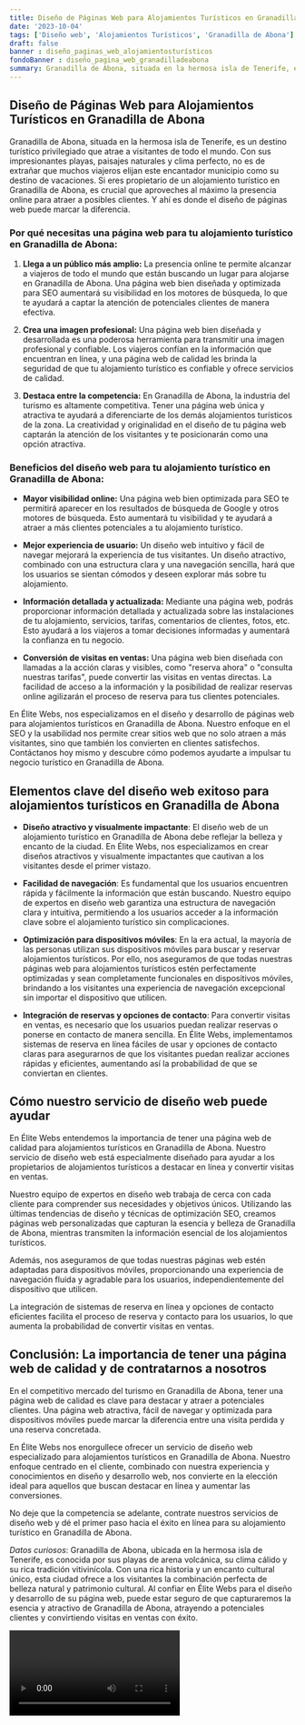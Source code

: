 ```yaml
---
title: Diseño de Páginas Web para Alojamientos Turísticos en Granadilla de Abona
date: '2023-10-04'
tags: ['Diseño web', 'Alojamientos Turísticos', 'Granadilla de Abona']
draft: false
banner : diseño_paginas_web_alojamientosturísticos
fondoBanner : diseño_pagina_web_granadilladeabona
summary: Granadilla de Abona, situada en la hermosa isla de Tenerife, es un destino turístico privilegiado que atrae a visitantes de todo el mundo. Con sus impresionantes playas, paisajes naturales y clima perfecto, no es de extrañar que muchos viajeros elijan este encantador municipio como su destino de vacaciones. Si eres propietario de un alojamiento turístico en Granadilla de Abona, es crucial que aproveches al máximo la presencia online para atraer a posibles clientes. Y ahí es donde el diseño de páginas web puede marcar la diferencia.
---
```


## Diseño de Páginas Web para Alojamientos Turísticos en Granadilla de Abona

Granadilla de Abona, situada en la hermosa isla de Tenerife, es un destino turístico privilegiado que atrae a visitantes de todo el mundo. Con sus impresionantes playas, paisajes naturales y clima perfecto, no es de extrañar que muchos viajeros elijan este encantador municipio como su destino de vacaciones. Si eres propietario de un alojamiento turístico en Granadilla de Abona, es crucial que aproveches al máximo la presencia online para atraer a posibles clientes. Y ahí es donde el diseño de páginas web puede marcar la diferencia.

### Por qué necesitas una página web para tu alojamiento turístico en Granadilla de Abona:

1. **Llega a un público más amplio:** La presencia online te permite alcanzar a viajeros de todo el mundo que están buscando un lugar para alojarse en Granadilla de Abona. Una página web bien diseñada y optimizada para SEO aumentará su visibilidad en los motores de búsqueda, lo que te ayudará a captar la atención de potenciales clientes de manera efectiva.

2. **Crea una imagen profesional:** Una página web bien diseñada y desarrollada es una poderosa herramienta para transmitir una imagen profesional y confiable. Los viajeros confían en la información que encuentran en línea, y una página web de calidad les brinda la seguridad de que tu alojamiento turístico es confiable y ofrece servicios de calidad.

3. **Destaca entre la competencia:** En Granadilla de Abona, la industria del turismo es altamente competitiva. Tener una página web única y atractiva te ayudará a diferenciarte de los demás alojamientos turísticos de la zona. La creatividad y originalidad en el diseño de tu página web captarán la atención de los visitantes y te posicionarán como una opción atractiva.

### Beneficios del diseño web para tu alojamiento turístico en Granadilla de Abona:

- **Mayor visibilidad online:** Una página web bien optimizada para SEO te permitirá aparecer en los resultados de búsqueda de Google y otros motores de búsqueda. Esto aumentará tu visibilidad y te ayudará a atraer a más clientes potenciales a tu alojamiento turístico.

- **Mejor experiencia de usuario:** Un diseño web intuitivo y fácil de navegar mejorará la experiencia de tus visitantes. Un diseño atractivo, combinado con una estructura clara y una navegación sencilla, hará que los usuarios se sientan cómodos y deseen explorar más sobre tu alojamiento.

- **Información detallada y actualizada:** Mediante una página web, podrás proporcionar información detallada y actualizada sobre las instalaciones de tu alojamiento, servicios, tarifas, comentarios de clientes, fotos, etc. Esto ayudará a los viajeros a tomar decisiones informadas y aumentará la confianza en tu negocio.

- **Conversión de visitas en ventas:** Una página web bien diseñada con llamadas a la acción claras y visibles, como "reserva ahora" o "consulta nuestras tarifas", puede convertir las visitas en ventas directas. La facilidad de acceso a la información y la posibilidad de realizar reservas online agilizarán el proceso de reserva para tus clientes potenciales.

En Élite Webs, nos especializamos en el diseño y desarrollo de páginas web para alojamientos turísticos en Granadilla de Abona. Nuestro enfoque en el SEO y la usabilidad nos permite crear sitios web que no solo atraen a más visitantes, sino que también los convierten en clientes satisfechos. Contáctanos hoy mismo y descubre cómo podemos ayudarte a impulsar tu negocio turístico en Granadilla de Abona.

<GifSeo />

<Cta />

## Elementos clave del diseño web exitoso para alojamientos turísticos en Granadilla de Abona

- **Diseño atractivo y visualmente impactante**: El diseño web de un alojamiento turístico en Granadilla de Abona debe reflejar la belleza y encanto de la ciudad. En Élite Webs, nos especializamos en crear diseños atractivos y visualmente impactantes que cautivan a los visitantes desde el primer vistazo.

- **Facilidad de navegación**: Es fundamental que los usuarios encuentren rápida y fácilmente la información que están buscando. Nuestro equipo de expertos en diseño web garantiza una estructura de navegación clara y intuitiva, permitiendo a los usuarios acceder a la información clave sobre el alojamiento turístico sin complicaciones.

- **Optimización para dispositivos móviles**: En la era actual, la mayoría de las personas utilizan sus dispositivos móviles para buscar y reservar alojamientos turísticos. Por ello, nos aseguramos de que todas nuestras páginas web para alojamientos turísticos estén perfectamente optimizadas y sean completamente funcionales en dispositivos móviles, brindando a los visitantes una experiencia de navegación excepcional sin importar el dispositivo que utilicen.

- **Integración de reservas y opciones de contacto**: Para convertir visitas en ventas, es necesario que los usuarios puedan realizar reservas o ponerse en contacto de manera sencilla. En Élite Webs, implementamos sistemas de reserva en línea fáciles de usar y opciones de contacto claras para asegurarnos de que los visitantes puedan realizar acciones rápidas y eficientes, aumentando así la probabilidad de que se conviertan en clientes.

## Cómo nuestro servicio de diseño web puede ayudar

En Élite Webs entendemos la importancia de tener una página web de calidad para alojamientos turísticos en Granadilla de Abona. Nuestro servicio de diseño web está especialmente diseñado para ayudar a los propietarios de alojamientos turísticos a destacar en línea y convertir visitas en ventas.

Nuestro equipo de expertos en diseño web trabaja de cerca con cada cliente para comprender sus necesidades y objetivos únicos. Utilizando las últimas tendencias de diseño y técnicas de optimización SEO, creamos páginas web personalizadas que capturan la esencia y belleza de Granadilla de Abona, mientras transmiten la información esencial de los alojamientos turísticos.

Además, nos aseguramos de que todas nuestras páginas web estén adaptadas para dispositivos móviles, proporcionando una experiencia de navegación fluida y agradable para los usuarios, independientemente del dispositivo que utilicen.

La integración de sistemas de reserva en línea y opciones de contacto eficientes facilita el proceso de reserva y contacto para los usuarios, lo que aumenta la probabilidad de convertir visitas en ventas.

## Conclusión: La importancia de tener una página web de calidad y de contratarnos a nosotros

En el competitivo mercado del turismo en Granadilla de Abona, tener una página web de calidad es clave para destacar y atraer a potenciales clientes. Una página web atractiva, fácil de navegar y optimizada para dispositivos móviles puede marcar la diferencia entre una visita perdida y una reserva concretada.

En Élite Webs nos enorgullece ofrecer un servicio de diseño web especializado para alojamientos turísticos en Granadilla de Abona. Nuestro enfoque centrado en el cliente, combinado con nuestra experiencia y conocimientos en diseño y desarrollo web, nos convierte en la elección ideal para aquellos que buscan destacar en línea y aumentar las conversiones.

No deje que la competencia se adelante, contrate nuestros servicios de diseño web y dé el primer paso hacia el éxito en línea para su alojamiento turístico en Granadilla de Abona.

*Datos curiosos*: Granadilla de Abona, ubicada en la hermosa isla de Tenerife, es conocida por sus playas de arena volcánica, su clima cálido y su rica tradición vitivinícola. Con una rica historia y un encanto cultural único, esta ciudad ofrece a los visitantes la combinación perfecta de belleza natural y patrimonio cultural. Al confiar en Élite Webs para el diseño y desarrollo de su página web, puede estar seguro de que capturaremos la esencia y atractivo de Granadilla de Abona, atrayendo a potenciales clientes y convirtiendo visitas en ventas con éxito.

<Video />

<CtaBot job='Alojamientos Turísticos' city='Granadilla de Abona'/>

<Gmaps query='Granadilla de Abona+españa+maps' />